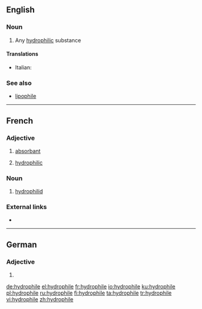 ==English==

===Noun===
{{en-noun}}

# {{context|chemistry|lang=en}} Any [[hydrophilic]] substance

====Translations====
{{trans-top|hydrophilic substance}}
* Italian: {{t+|it|idrofila|f}}
{{trans-mid}}
{{trans-bottom}}

===See also===
* [[lipophile]]

----

==French==

===Adjective===
{{fr-adj|mf}}

# [[absorbant]]
# {{context|chemistry|lang=fr}} [[#English|hydrophilic]]

===Noun===
{{fr-noun|m}}

# {{context|zoology|lang=fr}} [[hydrophilid]]

===External links===
* {{R:TLFi}}

----

==German==

===Adjective===
{{head|de|adjective form}}

# {{de-inflected form of|hydrophil}}

[[de:hydrophile]]
[[el:hydrophile]]
[[fr:hydrophile]]
[[io:hydrophile]]
[[ku:hydrophile]]
[[pl:hydrophile]]
[[ru:hydrophile]]
[[fi:hydrophile]]
[[ta:hydrophile]]
[[tr:hydrophile]]
[[vi:hydrophile]]
[[zh:hydrophile]]